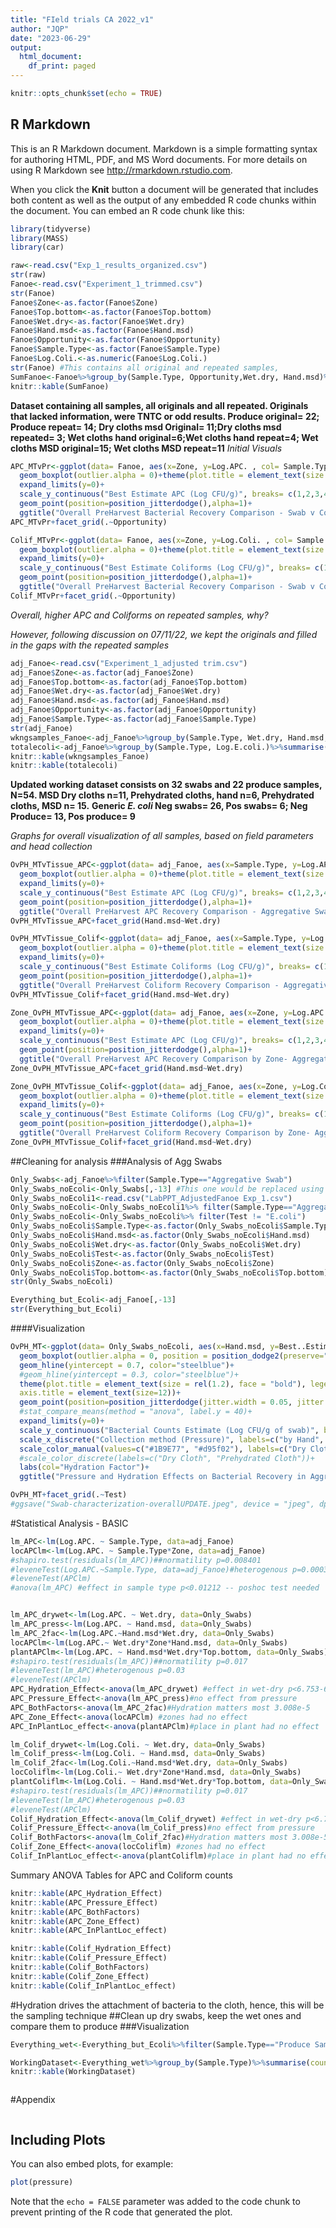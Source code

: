 ```yaml
---
title: "FIeld trials CA 2022_v1"
author: "JQP"
date: "2023-06-29"
output:
  html_document:
    df_print: paged
---
```


```r
knitr::opts_chunk$set(echo = TRUE)
```

## R Markdown

This is an R Markdown document. Markdown is a simple formatting syntax for authoring HTML, PDF, and MS Word documents. For more details on using R Markdown see <http://rmarkdown.rstudio.com>.

When you click the **Knit** button a document will be generated that includes both content as well as the output of any embedded R code chunks within the document. You can embed an R code chunk like this:

```r
library(tidyverse)
library(MASS)
library(car)
```


```r
raw<-read.csv("Exp_1_results_organized.csv")
str(raw)
Fanoe<-read.csv("Experiment_1_trimmed.csv")
str(Fanoe)
Fanoe$Zone<-as.factor(Fanoe$Zone)
Fanoe$Top.bottom<-as.factor(Fanoe$Top.bottom)
Fanoe$Wet.dry<-as.factor(Fanoe$Wet.dry)
Fanoe$Hand.msd<-as.factor(Fanoe$Hand.msd)
Fanoe$Opportunity<-as.factor(Fanoe$Opportunity)
Fanoe$Sample.Type<-as.factor(Fanoe$Sample.Type)
Fanoe$Log.Coli.<-as.numeric(Fanoe$Log.Coli.)
str(Fanoe) #This contains all original and repeated samples, 
SumFanoe<-Fanoe%>%group_by(Sample.Type, Opportunity,Wet.dry, Hand.msd)%>%summarise(n=n())
knitr::kable(SumFanoe)
```
**Dataset containing all samples, all originals and all repeated. Originals that lacked information, were TNTC or odd results. Produce original= 22; Produce repeat= 14; Dry cloths msd Original= 11;Dry cloths msd repeated= 3; Wet cloths hand original=6;Wet cloths hand repeat=4; Wet cloths MSD original=15; Wet cloths MSD repeat=11**
*Initial Visuals*

```r
APC_MTvPr<-ggplot(data= Fanoe, aes(x=Zone, y=Log.APC. , col= Sample.Type))+
  geom_boxplot(outlier.alpha = 0)+theme(plot.title = element_text(size = rel(1.2), face = "bold"), axis.text = element_text(size= 10, angle=0, hjust=0.5), axis.title = element_text(size=12))+
  expand_limits(y=0)+
  scale_y_continuous("Best Estimate APC (Log CFU/g)", breaks= c(1,2,3,4,5,6,7))+
  geom_point(position=position_jitterdodge(),alpha=1)+
  ggtitle("Overall PreHarvest Bacterial Recovery Comparison - Swab v Composite Tissue ")
APC_MTvPr+facet_grid(.~Opportunity)
```

```r
Colif_MTvPr<-ggplot(data= Fanoe, aes(x=Zone, y=Log.Coli. , col= Sample.Type))+
  geom_boxplot(outlier.alpha = 0)+theme(plot.title = element_text(size = rel(1.2), face = "bold"), axis.text = element_text(size= 10, angle=0, hjust=0.5), axis.title = element_text(size=12))+
  expand_limits(y=0)+
  scale_y_continuous("Best Estimate Coliforms (Log CFU/g)", breaks= c(1,2,3,4,5,6,7))+
  geom_point(position=position_jitterdodge(),alpha=1)+
  ggtitle("Overall PreHarvest Bacterial Recovery Comparison - Swab v Composite Tissue ")
Colif_MTvPr+facet_grid(.~Opportunity)
```
*Overall, higher APC and Coliforms on repeated samples, why?* 

*_However, following discussion on 07/11/22, we kept the originals and filled in the gaps with the repeated samples_*

```r
adj_Fanoe<-read.csv("Experiment_1_adjusted trim.csv")
adj_Fanoe$Zone<-as.factor(adj_Fanoe$Zone)
adj_Fanoe$Top.bottom<-as.factor(adj_Fanoe$Top.bottom)
adj_Fanoe$Wet.dry<-as.factor(adj_Fanoe$Wet.dry)
adj_Fanoe$Hand.msd<-as.factor(adj_Fanoe$Hand.msd)
adj_Fanoe$Opportunity<-as.factor(adj_Fanoe$Opportunity)
adj_Fanoe$Sample.Type<-as.factor(adj_Fanoe$Sample.Type)
str(adj_Fanoe)
wkngsamples_Fanoe<-adj_Fanoe%>%group_by(Sample.Type, Wet.dry, Hand.msd, Zone)%>%summarise(n=n())
totalecoli<-adj_Fanoe%>%group_by(Sample.Type, Log.E.coli.)%>%summarise(count=n())
knitr::kable(wkngsamples_Fanoe)
knitr::kable(totalecoli)
```
**Updated working dataset consists on 32 swabs and 22 produce samples, N=54. MSD Dry cloths n=11, Prehydrated cloths, hand n=6, Prehydrated cloths, MSD n= 15.** **Generic *E. coli* Neg swabs= 26, Pos swabs= 6; Neg Produce= 13, Pos produce= 9**

*Graphs for overall visualization of all samples, based on field parameters and head collection*
```r
OvPH_MTvTissue_APC<-ggplot(data= adj_Fanoe, aes(x=Sample.Type, y=Log.APC. , col= Sample.Type))+
  geom_boxplot(outlier.alpha = 0)+theme(plot.title = element_text(size = rel(1.2), face = "bold"), axis.text = element_text(size= 10, angle=0, hjust=0.5), axis.title = element_text(size=12))+
  expand_limits(y=0)+
  scale_y_continuous("Best Estimate APC (Log CFU/g)", breaks= c(1,2,3,4,5,6,7,8,9))+
  geom_point(position=position_jitterdodge(),alpha=1)+
  ggtitle("Overall PreHarvest APC Recovery Comparison - Aggregative Swab v Composite Produce Samples")
OvPH_MTvTissue_APC+facet_grid(Hand.msd~Wet.dry)

OvPH_MTvTissue_Colif<-ggplot(data= adj_Fanoe, aes(x=Sample.Type, y=Log.Coli. , col= Sample.Type))+
  geom_boxplot(outlier.alpha = 0)+theme(plot.title = element_text(size = rel(1.2), face = "bold"), axis.text = element_text(size= 10, angle=0, hjust=0.5), axis.title = element_text(size=12))+
  expand_limits(y=0)+
  scale_y_continuous("Best Estimate Coliforms (Log CFU/g)", breaks= c(1,2,3,4,5,6,7,8,9))+
  geom_point(position=position_jitterdodge(),alpha=1)+
  ggtitle("Overall PreHarvest Coliform Recovery Comparison - Aggregative Swab v Composite Produce Samples")
OvPH_MTvTissue_Colif+facet_grid(Hand.msd~Wet.dry)

Zone_OvPH_MTvTissue_APC<-ggplot(data= adj_Fanoe, aes(x=Zone, y=Log.APC. , col= Sample.Type))+
  geom_boxplot(outlier.alpha = 0)+theme(plot.title = element_text(size = rel(1.2), face = "bold"), axis.text = element_text(size= 10, angle=0, hjust=0.5), axis.title = element_text(size=12))+
  expand_limits(y=0)+
  scale_y_continuous("Best Estimate APC (Log CFU/g)", breaks= c(1,2,3,4,5,6,7,8,9))+
  geom_point(position=position_jitterdodge(),alpha=1)+
  ggtitle("Overall PreHarvest APC Recovery Comparison by Zone- Aggregative Swab v Composite Produce Samples")
Zone_OvPH_MTvTissue_APC+facet_grid(Hand.msd~Wet.dry)

Zone_OvPH_MTvTissue_Colif<-ggplot(data= adj_Fanoe, aes(x=Zone, y=Log.Coli. , col= Sample.Type))+
  geom_boxplot(outlier.alpha = 0)+theme(plot.title = element_text(size = rel(1.2), face = "bold"), axis.text = element_text(size= 10, angle=0, hjust=0.5), axis.title = element_text(size=12))+
  expand_limits(y=0)+
  scale_y_continuous("Best Estimate Coliforms (Log CFU/g)", breaks= c(1,2,3,4,5,6,7,8,9))+
  geom_point(position=position_jitterdodge(),alpha=1)+
  ggtitle("Overall PreHarvest Coliform Recovery Comparison by Zone- Aggregative Swab v Composite Produce Samples")
Zone_OvPH_MTvTissue_Colif+facet_grid(Hand.msd~Wet.dry)
```

##Cleaning for analysis 
###Analysis of Agg Swabs

```r
Only_Swabs<-adj_Fanoe%>%filter(Sample.Type=="Aggregative Swab")
Only_Swabs_noEcoli<-Only_Swabs[,-13] #This one would be replaced using a dataset that combines tests under a single column, rather than each test having its own column. This file was manually manipulated for this purpose, there is no code for it.
Only_Swabs_noEcoli1<-read.csv("LabPPT_AdjustedFanoe Exp_1.csv")
Only_Swabs_noEcoli<-Only_Swabs_noEcoli1%>% filter(Sample.Type=="Aggregative Swab")
Only_Swabs_noEcoli<-Only_Swabs_noEcoli%>% filter(Test != "E.coli")
Only_Swabs_noEcoli$Sample.Type<-as.factor(Only_Swabs_noEcoli$Sample.Type)
Only_Swabs_noEcoli$Hand.msd<-as.factor(Only_Swabs_noEcoli$Hand.msd)
Only_Swabs_noEcoli$Wet.dry<-as.factor(Only_Swabs_noEcoli$Wet.dry)
Only_Swabs_noEcoli$Test<-as.factor(Only_Swabs_noEcoli$Test)
Only_Swabs_noEcoli$Zone<-as.factor(Only_Swabs_noEcoli$Zone)
Only_Swabs_noEcoli$Top.bottom<-as.factor(Only_Swabs_noEcoli$Top.bottom)
str(Only_Swabs_noEcoli)

Everything_but_Ecoli<-adj_Fanoe[,-13]
str(Everything_but_Ecoli)
```

####Visualization
```r
OvPH_MT<-ggplot(data= Only_Swabs_noEcoli, aes(x=Hand.msd, y=Best..Estimate, col= Wet.dry))+
  geom_boxplot(outlier.alpha = 0, position = position_dodge2(preserve="single"))+
  geom_hline(yintercept = 0.7, color="steelblue")+
  #geom_hline(yintercept = 0.3, color="steelblue")+
  theme(plot.title = element_text(size = rel(1.2), face = "bold"), legend.position = "top", axis.text = element_text(size= 10, angle=0, hjust=0.5), 
  axis.title = element_text(size=12))+
  geom_point(position=position_jitterdodge(jitter.width = 0.05, jitter.height = 0.05))+
  #stat_compare_means(method = "anova", label.y = 40)+
  expand_limits(y=0)+
  scale_y_continuous("Bacterial Counts Estimate (Log CFU/g of swab)", breaks= c(1,2,3,4,5,6,7,8,9))+
  scale_x_discrete("Collection method (Pressure)", labels=c("by Hand", "Manual Sampling Device"))+
  scale_color_manual(values=c("#1B9E77", "#d95f02"), labels=c("Dry Cloth", "Prehydrated Cloth")) +
  #scale_color_discrete(labels=c("Dry Cloth", "Prehydrated Cloth"))+
  labs(col="Hydration Factor")+
  ggtitle("Pressure and Hydration Effects on Bacterial Recovery in Aggregative Swab Sampling Technique Optimization")

OvPH_MT+facet_grid(.~Test)
#ggsave("Swab-characterization-overallUPDATE.jpeg", device = "jpeg", dpi=300, path = "C:/Users/jorge/Box Sync/NIFA Project/NIFA Project Repository/Output 2022", height= 5, width= 10, units = "in")
```

#Statistical Analysis - BASIC

```r
lm_APC<-lm(Log.APC. ~ Sample.Type, data=adj_Fanoe)
locAPClm<-lm(Log.APC. ~ Sample.Type*Zone, data=adj_Fanoe)
#shapiro.test(residuals(lm_APC))##normatility p=0.008401
#leveneTest(Log.APC.~Sample.Type, data=adj_Fanoe)#heterogenous p=0.00039
#leveneTest(APClm)
#anova(lm_APC) #effect in sample type p<0.01212 -- poshoc test needed


lm_APC_drywet<-lm(Log.APC. ~ Wet.dry, data=Only_Swabs)
lm_APC_press<-lm(Log.APC. ~ Hand.msd, data=Only_Swabs)
lm_APC_2fac<-lm(Log.APC.~Hand.msd*Wet.dry, data=Only_Swabs)
locAPClm<-lm(Log.APC.~ Wet.dry*Zone*Hand.msd, data=Only_Swabs)
plantAPClm<-lm(Log.APC. ~ Hand.msd*Wet.dry*Top.bottom, data=Only_Swabs)
#shapiro.test(residuals(lm_APC))##normatility p=0.017
#leveneTest(lm_APC)#heterogenous p=0.03
#leveneTest(APClm)
APC_Hydration_Effect<-anova(lm_APC_drywet) #effect in wet-dry p<6.753-6 -- poshoc test needed
APC_Pressure_Effect<-anova(lm_APC_press)#no effect from pressure
APC_BothFactors<-anova(lm_APC_2fac)#Hydration matters most 3.008e-5
APC_Zone_Effect<-anova(locAPClm) #zones had no effect
APC_InPlantLoc_effect<-anova(plantAPClm)#place in plant had no effect

lm_Colif_drywet<-lm(Log.Coli. ~ Wet.dry, data=Only_Swabs)
lm_Colif_press<-lm(Log.Coli. ~ Hand.msd, data=Only_Swabs)
lm_Colif_2fac<-lm(Log.Coli.~Hand.msd*Wet.dry, data=Only_Swabs)
locColiflm<-lm(Log.Coli.~ Wet.dry*Zone*Hand.msd, data=Only_Swabs)
plantColiflm<-lm(Log.Coli. ~ Hand.msd*Wet.dry*Top.bottom, data=Only_Swabs)
#shapiro.test(residuals(lm_APC))##normatility p=0.017
#leveneTest(lm_APC)#heterogenous p=0.03
#leveneTest(APClm)
Colif_Hydration_Effect<-anova(lm_Colif_drywet) #effect in wet-dry p<6.753-6 -- poshoc test needed
Colif_Pressure_Effect<-anova(lm_Colif_press)#no effect from pressure
Colif_BothFactors<-anova(lm_Colif_2fac)#Hydration matters most 3.008e-5
Colif_Zone_Effect<-anova(locColiflm) #zones had no effect
Colif_InPlantLoc_effect<-anova(plantColiflm)#place in plant had no effect

```

Summary ANOVA Tables for APC and Coliform counts
```r
knitr::kable(APC_Hydration_Effect)
knitr::kable(APC_Pressure_Effect)
knitr::kable(APC_BothFactors)
knitr::kable(APC_Zone_Effect)
knitr::kable(APC_InPlantLoc_effect)

knitr::kable(Colif_Hydration_Effect)
knitr::kable(Colif_Pressure_Effect)
knitr::kable(Colif_BothFactors)
knitr::kable(Colif_Zone_Effect)
knitr::kable(Colif_InPlantLoc_effect)
```


#Hydration drives the attachment of bacteria to the cloth, hence, this will be the sampling technique
##Clean  up dry swabs, keep the wet ones and compare them to produce
###Visualization
```r
Everything_wet<-Everything_but_Ecoli%>%filter(Sample.Type=="Produce Sample"|Sample.Type=="Aggregative Swab" & Wet.dry!="DRY")

WorkingDataset<-Everything_wet%>%group_by(Sample.Type)%>%summarise(count=n())
knitr::kable(WorkingDataset)
```

```r

```

#Appendix
```r

```

## Including Plots

You can also embed plots, for example:

```r
plot(pressure)
```

Note that the `echo = FALSE` parameter was added to the code chunk to prevent printing of the R code that generated the plot.
